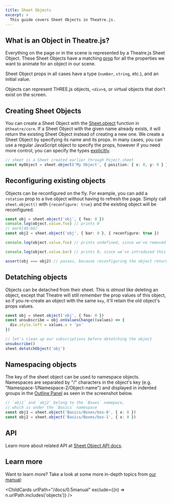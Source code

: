```yaml
---
title: Sheet Objects
excerpt: >
  This guide covers Sheet Objects in Theatre.js.
---
```


## What is an Object in Theatre.js?

Everything on the page or in the scene is represented by a Theatre.js Sheet Object.
These Sheet Objects have a matching [prop](/docs/0.5/manual/prop-types) for all the properties we want to animate for an object in our scene.

Sheet Object props in all cases have a type (`number`, `string`, etc.), and an initial value.

Objects can represent THREE.js objects, `<div>`s, or virtual objects that don't exist on the screen.

## Creating Sheet Objects

You can create a Sheet Object with the [Sheet.object](/docs/0.5/api/core#sheet.object) function in `@theatre/core`.
If a Sheet Object with the given name already exists, it will return the existing Sheet Object instead of creating a new one.
We create a Sheet Object by specifying its name and its props. In many cases, you can use a regular JavaScript object to specify the props,
however if you need more control, you can specify the types [explicitly](/docs/0.5/manual/prop-types).

```ts
// sheet is a Sheet created earlier through Poject.sheet
const myObject = sheet.object('My Object', { position: { x: 0, y: 0 } })
```

## Reconfiguring existing objects <Since version="0.5.1" />

Objects can be reconfigured on the fly. For example, you can add a `rotation` prop to a live object without having to refresh the page.
Simply call `sheet.object()` with `{reconfigure: true}` and the existing object will be reconfigured.

```ts
const obj = sheet.object('obj', { foo: 0 })
console.log(object.value.foo) // prints 0
// mark[46:66]
const obj2 = sheet.object('obj', { bar: 0 }, { reconfigure: true })

console.log(object.value.foo) // prints undefined, since we've removed this prop via reconfiguring the object

console.log(object.value.bar) // prints 0, since we've introduced this prop by reconfiguring the object

assert(obj === obj2) // passes, because reconfiguring the object returns the same object
```

## Detatching objects <Since version="0.5.1" />

Objects can be detached from their sheet. This is _almost_ like deleting an object, except that Theatre will still _remember_ the prop values of this object, so if you re-create an object with the same `key`, it'll retain the old object's props values.

```ts
const obj = sheet.object('obj', { foo: 0 })
const unsubscribe = obj.onValuesChange((values) => {
  div.style.left = values.x + 'px'
})

// let's clean up our subscriptions before detatching the object
unsubscribe()
sheet.detatchObject('obj')
```

## Namespacing objects

The key of the sheet object can be used to namespace objects.
Namespaces are separated by "/" characters in the object's key (e.g. "Namespace-1/Namespace-2/Object-name") and displayed in indented groups in the [Outline Panel](/docs/0.5/manual/Studio#outline-panel) as seen in the screenshot below.

```ts
// `obj1` and `obj2` belong to the `Boxes` namepace,
// which is under the `Basics` namespace
const obj1 = sheet.object('Basics/Boxes/box-0', { x: 0 })
const obj2 = sheet.object('Basics/Boxes/box-1', { x: 0 })
```

<Screenshot src="/images/docs/0.5/manual/objects/namespacing.png" alt="Namespacing" />

## API

Learn more about related API at [Sheet Object API docs](/docs/0.5/api/core#object).

## Learn more

Want to learn more?
Take a look at some more in-depth topics from [our manual](/docs/0.5/manual):

<ChildCards urlPath="/docs/0.5manual" exclude={(n) => n.urlPath.includes('objects')} />
